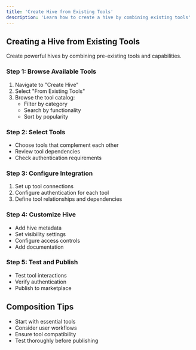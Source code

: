 ```yaml
---
title: 'Create Hive from Existing Tools'
description: 'Learn how to create a hive by combining existing tools'
---
```


## Creating a Hive from Existing Tools

Create powerful hives by combining pre-existing tools and capabilities.

### Step 1: Browse Available Tools

1. Navigate to "Create Hive"
2. Select "From Existing Tools"
3. Browse the tool catalog:
   - Filter by category
   - Search by functionality
   - Sort by popularity

### Step 2: Select Tools

- Choose tools that complement each other
- Review tool dependencies
- Check authentication requirements

### Step 3: Configure Integration

1. Set up tool connections
2. Configure authentication for each tool
3. Define tool relationships and dependencies

### Step 4: Customize Hive

- Add hive metadata
- Set visibility settings
- Configure access controls
- Add documentation

### Step 5: Test and Publish

- Test tool interactions
- Verify authentication
- Publish to marketplace

## Composition Tips

- Start with essential tools
- Consider user workflows
- Ensure tool compatibility
- Test thoroughly before publishing
